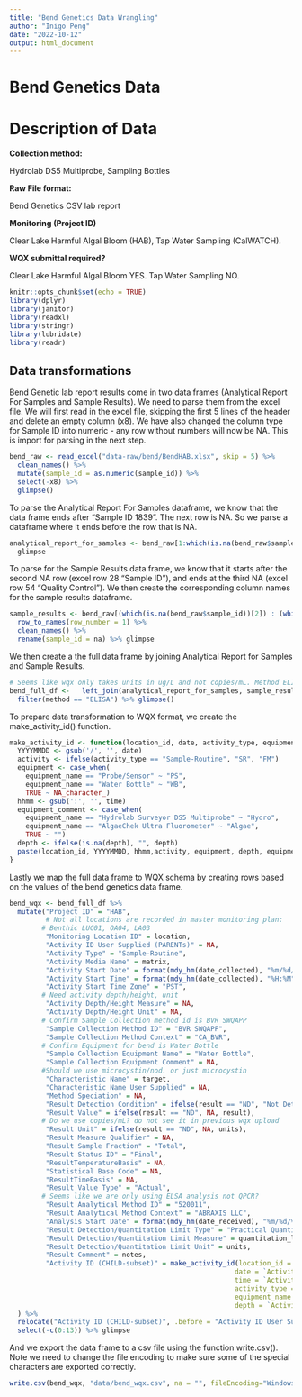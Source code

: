 ```yaml
---
title: "Bend Genetics Data Wrangling"
author: "Inigo Peng"
date: "2022-10-12"
output: html_document
---
```

# Bend Genetics Data
# Description of Data

**Collection method:**

Hydrolab DS5 Multiprobe, Sampling Bottles

**Raw File format:**

Bend Genetics CSV lab report

**Monitoring (Project ID)**

Clear Lake Harmful Algal Bloom (HAB), Tap Water Sampling (CalWATCH).

**WQX submittal required?**

Clear Lake Harmful Algal Bloom YES. Tap Water Sampling NO.

```r
knitr::opts_chunk$set(echo = TRUE)
library(dplyr)
library(janitor)
library(readxl)
library(stringr)
library(lubridate)
library(readr)
```

## Data transformations

Bend Genetic lab report results come in two data frames (Analytical Report For Samples and Sample Results). We need to parse them from the excel file. We will first read in the excel file, skipping the first 5 lines of the header and delete an empty column (x8). We have also changed the column type for Sample ID into numeric - any row without numbers will now be NA. This is import for parsing in the next step.

```r
bend_raw <- read_excel("data-raw/bend/BendHAB.xlsx", skip = 5) %>% 
  clean_names() %>% 
  mutate(sample_id = as.numeric(sample_id)) %>% 
  select(-x8) %>% 
  glimpse()
```

To parse the Analytical Report For Samples dataframe, we know that the data frame ends after "Sample ID 1839". The next row is NA. So we parse a dataframe where it ends before the row that is NA.

```r
analytical_report_for_samples <- bend_raw[1:which(is.na(bend_raw$sample_id))[1] - 1, ] %>% 
  glimpse
```

To parse for the Sample Results data frame, we know that it starts after the second NA row (excel row 28 "Sample ID"), and ends at the third NA (excel row 54 "Quality Control"). We then create the corresponding column names for the sample results dataframe.

```r
sample_results <- bend_raw[(which(is.na(bend_raw$sample_id))[2]) : (which(is.na(bend_raw$sample_id))[3] - 1), ] %>%
  row_to_names(row_number = 1) %>%
  clean_names() %>% 
  rename(sample_id = na) %>% glimpse
```

We then create a the full data frame by joining Analytical Report for Samples and Sample Results.
```r
# Seems like wqx only takes units in ug/L and not copies/mL. Method ELISA have resutls in ug/L.
bend_full_df <-   left_join(analytical_report_for_samples, sample_results) %>% 
  filter(method == "ELISA") %>% glimpse()
```

To prepare data transformation to WQX format, we create the make_activity_id() function.
```r
make_activity_id <- function(location_id, date, activity_type, equipment_name, depth = NULL, time = NULL) {
  YYYYMMDD <- gsub('/', '', date)
  activity <- ifelse(activity_type == "Sample-Routine", "SR", "FM")
  equipment <- case_when(
    equipment_name == "Probe/Sensor" ~ "PS",
    equipment_name == "Water Bottle" ~ "WB",
    TRUE ~ NA_character_)
  hhmm <- gsub(':', '', time)
  equipment_comment <- case_when(
    equipment_name == "Hydrolab Surveyor DS5 Multiprobe" ~ "Hydro",
    equipment_name == "AlgaeChek Ultra Fluorometer" ~ "Algae", 
    TRUE ~ "")
  depth <- ifelse(is.na(depth), "", depth)
  paste(location_id, YYYYMMDD, hhmm,activity, equipment, depth, equipment_comment, sep = ":")
}
```

Lastly we map the full data frame to WQX schema by creating rows based on the values of the bend genetics data frame.
```r
bend_wqx <- bend_full_df %>% 
  mutate("Project ID" = "HAB",
         # Not all locations are recorded in master monitoring plan:
        # Benthic LUC01, OA04, LA03
         "Monitoring Location ID" = location,
         "Activity ID User Supplied (PARENTs)" = NA,
         "Activity Type" = "Sample-Routine", 
         "Activity Media Name" = matrix,
         "Activity Start Date" = format(mdy_hm(date_collected), "%m/%d/%Y"),
         "Activity Start Time" = format(mdy_hm(date_collected), "%H:%M"),
         "Activity Start Time Zone" = "PST",
        # Need activity depth/height, unit
         "Activity Depth/Height Measure" = NA,
         "Activity Depth/Height Unit" = NA,
        # Confirm Sample Collection method id is BVR SWQAPP
         "Sample Collection Method ID" = "BVR SWQAPP",
         "Sample Collection Method Context" = "CA_BVR",
        # Confirm Equipment for bend is Water Bottle
         "Sample Collection Equipment Name" = "Water Bottle",
         "Sample Collection Equipment Comment" = NA,
        #Should we use microcystin/nod. or just microcystin
         "Characteristic Name" = target,
         "Characteristic Name User Supplied" = NA,
         "Method Speciation" = NA,
         "Result Detection Condition" = ifelse(result == "ND", "Not Detected", NA),
         "Result Value" = ifelse(result == "ND", NA, result),
        # Do we use copies/mL? do not see it in previous wqx upload
         "Result Unit" = ifelse(result == "ND", NA, units),
         "Result Measure Qualifier" = NA,
         "Result Sample Fraction" = "Total",
         "Result Status ID" = "Final",
         "ResultTemperatureBasis" = NA,
         "Statistical Base Code" = NA,
         "ResultTimeBasis" = NA,
         "Result Value Type" = "Actual",
        # Seems like we are only using ELSA analysis not QPCR?
         "Result Analytical Method ID" = "520011",
         "Result Analytical Method Context" = "ABRAXIS LLC",
         "Analysis Start Date" = format(mdy_hm(date_received), "%m/%d/%Y"),
         "Result Detection/Quantitation Limit Type" = "Practical Quantitation Limit",
         "Result Detection/Quantitation Limit Measure" = quantitation_limit,
         "Result Detection/Quantitation Limit Unit" = units,
         "Result Comment" = notes,
         "Activity ID (CHILD-subset)" = make_activity_id(location_id = location,
                                                        date = `Activity Start Date`,
                                                        time = `Activity Start Time`,
                                                        activity_type = `Activity Type`,
                                                        equipment_name = `Sample Collection Equipment Name`,
                                                        depth = `Activity Depth/Height Measure`)
  ) %>% 
  relocate("Activity ID (CHILD-subset)", .before = "Activity ID User Supplied (PARENTs)") %>% 
  select(-c(0:13)) %>% glimpse
```

And we export the data frame to a csv file using the function write.csv(). Note we need to change the file encoding to make sure some of the special characters are exported correctly.

```r
write.csv(bend_wqx, "data/bend_wqx.csv", na = "", fileEncoding="Windows-1252", row.names = FALSE)

```




